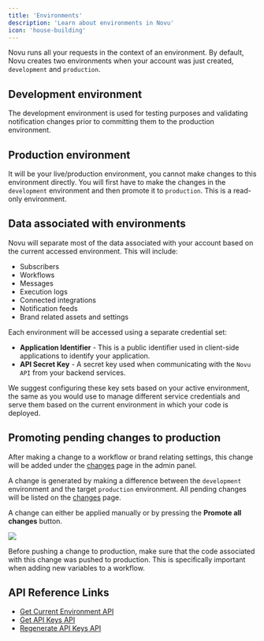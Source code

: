 ```yaml
---
title: 'Environments'
description: 'Learn about environments in Novu'
icon: 'house-building'
---
```


Novu runs all your requests in the context of an environment. By default, Novu creates two environments when your account was just created, `development` and `production`.

## Development environment

The development environment is used for testing purposes and validating notification changes prior to committing them to the production environment.

## Production environment

It will be your live/production environment, you cannot make changes to this environment directly. You will first have to make the changes in the `development` environment and then promote it to `production`. This is a read-only environment.

## Data associated with environments

Novu will separate most of the data associated with your account based on the current accessed environment. This will include:

- Subscribers
- Workflows
- Messages
- Execution logs
- Connected integrations
- Notification feeds
- Brand related assets and settings

Each environment will be accessed using a separate credential set:

- **Application Identifier** - This is a public identifier used in client-side applications to identify your application.
- **API Secret Key** - A secret key used when communicating with the `Novu API` from your backend services.

We suggest configuring these key sets based on your active environment, the same as you would use to manage different service credentials and serve them based on the current environment in which your code is deployed.

## Promoting pending changes to production

After making a change to a workflow or brand relating settings, this change will be added under the [changes](https://web.novu.co/changes) page in the admin panel.

A change is generated by making a difference between the `development` environment and the target `production` environment. All pending changes will be listed on the [changes](https://web.novu.co/changes) page.

A change can either be applied manually or by pressing the **Promote all changes** button.

<Frame caption="Seeing All Changes in Novu Dashboard">
<img src="/platform/environments.png" />
</Frame>

<br />

<Note> Before pushing a change to production, make sure that the code associated with this change was pushed to production. This is specifically important when adding new variables to a workflow. </Note>


## API Reference Links

- [Get Current Environment API](/api-reference/environments/get-current-environment/)
- [Get API Keys API](/api-reference/environments/get-api-keys/)
- [Regenerate API Keys API](/api-reference/environments/regenerate-api-keys/)